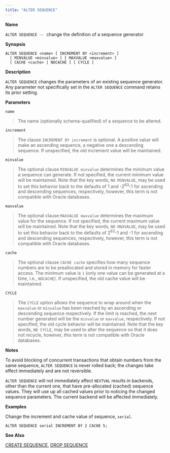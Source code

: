 ```yaml
---
title: "ALTER SEQUENCE"
---
```


<div id="alter_sequence" class="registered_link"></div>

**Name**

`ALTER SEQUENCE --`  change the definition of a sequence generator

**Synopsis**

```text
ALTER SEQUENCE <name> [ INCREMENT BY <increment> ]
  [ MINVALUE <minvalue> ] [ MAXVALUE <maxvalue> ]
  [ CACHE <cache> | NOCACHE ] [ CYCLE ]
```

**Description**

`ALTER SEQUENCE` changes the parameters of an existing sequence generator. Any parameter not specifically set in the `ALTER SEQUENCE` command retains its prior setting.

**Parameters**

`name`

> The name (optionally schema-qualified) of a sequence to be altered.

`increment`

> The clause `INCREMENT BY increment` is optional. A positive value will make an ascending sequence, a negative one a descending sequence. If unspecified, the old increment value will be maintained.

`minvalue`

> The optional clause `MINVALUE minvalue` determines the minimum value a sequence can generate. If not specified, the current minimum value will be maintained. Note that the key words, `NO MINVALUE`, may be used to set this behavior back to the defaults of 1 and -2<sup>63</sup>-1 for ascending and descending sequences, respectively, however, this term is not compatible with Oracle databases.

`maxvalue`

> The optional clause `MAXVALUE maxvalue` determines the maximum value for the sequence. If not specified, the current maximum value will be maintained. Note that the key words, `NO MAXVALUE`, may be used to set this behavior back to the defaults of 2<sup>63</sup>-1 and -1 for ascending and descending sequences, respectively, however, this term is not compatible with Oracle databases.

`cache`

> The optional clause `CACHE cache` specifies how many sequence numbers are to be preallocated and stored in memory for faster access. The minimum value is `1` (only one value can be generated at a time, i.e., `NOCACHE`). If unspecified, the old cache value will be maintained.

`CYCLE`

> The `CYCLE` option allows the sequence to wrap around when the `maxvalue` or `minvalue` has been reached by an ascending or descending sequence respectively. If the limit is reached, the next number generated will be the `minvalue` or `maxvalue`, respectively. If not specified, the old cycle behavior will be maintained. Note that the key words, `NO CYCLE`, may be used to alter the sequence so that it does not recycle, however, this term is not compatible with Oracle databases.

**Notes**

To avoid blocking of concurrent transactions that obtain numbers from the same sequence, `ALTER SEQUENCE` is never rolled back; the changes take effect immediately and are not reversible.

`ALTER SEQUENCE` will not immediately affect `NEXTVAL` results in backends, other than the current one, that have pre-allocated (cached) sequence values. They will use up all cached values prior to noticing the changed sequence parameters. The current backend will be affected immediately.

**Examples**

Change the increment and cache value of sequence, `serial`.

```text
ALTER SEQUENCE serial INCREMENT BY 2 CACHE 5;
```

**See Also**

[CREATE SEQUENCE](#create_sequence), [DROP SEQUENCE](#drop_sequence)
